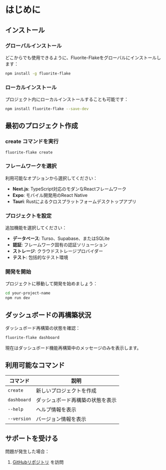 
# はじめに

## インストール

### グローバルインストール

どこからでも使用できるように、Fluorite-Flakeをグローバルにインストールします：

```bash
npm install -g fluorite-flake
```

### ローカルインストール

プロジェクト内にローカルインストールすることも可能です：

```bash
npm install fluorite-flake --save-dev
```

## 最初のプロジェクト作成

<Steps>

### create コマンドを実行

```bash
fluorite-flake create
```

### フレームワークを選択

利用可能なオプションから選択してください：
- **Next.js**: TypeScript対応のモダンなReactフレームワーク
- **Expo**: モバイル開発用のReact Native
- **Tauri**: Rustによるクロスプラットフォームデスクトップアプリ

### プロジェクトを設定

追加機能を選択してください：
- **データベース**: Turso、Supabase、またはSQLite
- **認証**: フレームワーク固有の認証ソリューション
- **ストレージ**: クラウドストレージプロバイダー
- **テスト**: 包括的なテスト環境

### 開発を開始

プロジェクトに移動して開発を始めましょう：

```bash
cd your-project-name
npm run dev
```

</Steps>

## ダッシュボードの再構築状況

ダッシュボード再構築の状態を確認：

```bash
fluorite-flake dashboard
```

現在はダッシュボード機能再構築中のメッセージのみを表示します。

## 利用可能なコマンド

| コマンド | 説明 |
|---------|------|
| `create` | 新しいプロジェクトを作成 |
| `dashboard` | ダッシュボード再構築の状態を表示 |
| `--help` | ヘルプ情報を表示 |
| `--version` | バージョン情報を表示 |

## サポートを受ける

問題が発生した場合：

1. [GitHubリポジトリ](https://github.com/kotsutsumi/fluorite-flake) を訪問
